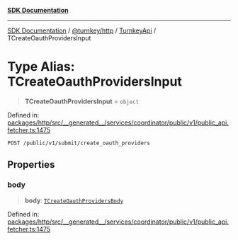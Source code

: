 [**SDK Documentation**](../../../../../README.mdx)

***

[SDK Documentation](../../../../../packages.mdx) / [@turnkey/http](../../../README.mdx) / [TurnkeyApi](../README.mdx) / TCreateOauthProvidersInput

# Type Alias: TCreateOauthProvidersInput

> **TCreateOauthProvidersInput** = `object`

Defined in: [packages/http/src/\_\_generated\_\_/services/coordinator/public/v1/public\_api.fetcher.ts:1475](https://github.com/tkhq/sdk/blob/e1b1a69bdd608320aaf03cc2dbbf68dc0c52b28d/packages/http/src/__generated__/services/coordinator/public/v1/public_api.fetcher.ts#L1475)

`POST /public/v1/submit/create_oauth_providers`

## Properties

### body

> **body**: [`TCreateOauthProvidersBody`](TCreateOauthProvidersBody.mdx)

Defined in: [packages/http/src/\_\_generated\_\_/services/coordinator/public/v1/public\_api.fetcher.ts:1475](https://github.com/tkhq/sdk/blob/e1b1a69bdd608320aaf03cc2dbbf68dc0c52b28d/packages/http/src/__generated__/services/coordinator/public/v1/public_api.fetcher.ts#L1475)
